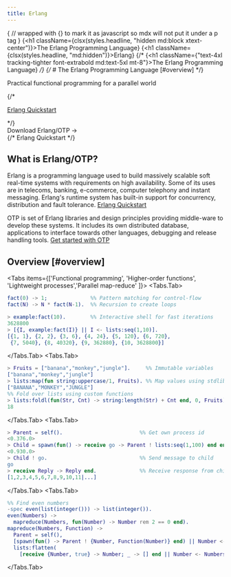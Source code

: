 ```yaml
---
title: Erlang
---
```



{
// wrapped with {} to mark it as javascript so mdx will not put it under a p tag
}
{<h1 className={clsx(styles.headline, "hidden md:block xtext-center")}>The Erlang Programming Language</h1>}
{<h1 className={clsx(styles.headline, "md:hidden")}>Erlang</h1>}
{/* {<h1 className={"text-4xl tracking-tighter font-extrabold md:text-5xl mt-8"}>The Erlang Programming Language</h1>} */}
{/* # The Erlang Programming Language [#overview] */}

<p className="mt-6 xtext-center tracking-tight mb-2 text-lg text-gray-600 dark:text-gray-500 md:!text-2xl">Practical functional programming for a parallel world</p>

{/* <div className="mt-16 mb-20 text-center">
  [Erlang Quickstart]()
</div> */}

<div className='flex xjustify-center mt-4'>
        <Link className={styles.cta} href="/downloads">
          Download Erlang/OTP <span>→</span>
        </Link>
</div>
{/* <a className="x:focus-visible:nextra-focus x:text-primary-600 x:underline x:hover:no-underline x:decoration-from-font x:[text-underline-position:from-font]">
  Erlang Quickstart
</a> */}

## What is Erlang/OTP?

Erlang is a programming language used to build massively scalable soft real-time systems with requirements on high availability. Some of its uses are in telecoms, banking, e-commerce, computer telephony and instant messaging. Erlang's runtime system has built-in support for concurrency, distribution and fault tolerance.
[Erlang Quickstart](https://www.erlang.org/doc/system/getting_started.html)

OTP is set of Erlang libraries and design principles providing middle-ware to develop these systems. It includes its own distributed database, applications to interface towards other languages, debugging and release handling tools.
[Get started with OTP](https://www.erlang.org/doc/system/design_principles.html)

## Overview [#overview]

<Tabs items={['Functional programming', 'Higher-order functions', 'Lightweight processes','Parallel map-reduce'  ]}>
  <Tabs.Tab>
```erlang
fact(0) -> 1;              %% Pattern matching for control-flow
fact(N) -> N * fact(N-1).  %% Recursion to create loops

> example:fact(10).        %% Interactive shell for fast iterations
3628800
> [{I, example:fact(I)} || I <- lists:seq(1,10)].
[{1, 1}, {2, 2}, {3, 6}, {4, 24}, {5, 120}, {6, 720},
 {7, 5040}, {8, 40320}, {9, 362880}, {10, 3628800}]
```
  </Tabs.Tab>
  <Tabs.Tab>
```erlang
> Fruits = ["banana","monkey","jungle"].     %% Immutable variables
["banana","monkey","jungle"]
> lists:map(fun string:uppercase/1, Fruits). %% Map values using stdlib functions
["BANANA","MONKEY","JUNGLE"]
%% Fold over lists using custom functions
> lists:foldl(fun(Str, Cnt) -> string:length(Str) + Cnt end, 0, Fruits).
18
```
  </Tabs.Tab>
  <Tabs.Tab>
```erlang
> Parent = self().                         %% Get own process id
<0.376.0>
> Child = spawn(fun() -> receive go -> Parent ! lists:seq(1,100) end end).
<0.930.0>
> Child ! go.                              %% Send message to child
go
> receive Reply -> Reply end.              %% Receive response from child
[1,2,3,4,5,6,7,8,9,10,11|...]
```
  </Tabs.Tab>
  <Tabs.Tab>
```erlang
%% Find even numbers
-spec even(list(integer())) -> list(integer()).
even(Numbers) ->
  mapreduce(Numbers, fun(Number) -> Number rem 2 == 0 end).
mapreduce(Numbers, Function) ->
  Parent = self(),
  [spawn(fun() -> Parent ! {Number, Function(Number)} end) || Number <- Numbers],
  lists:flatten(
    [receive {Number, true} -> Number; _ -> [] end || Number <- Numbers]).
```
  </Tabs.Tab>
</Tabs>

